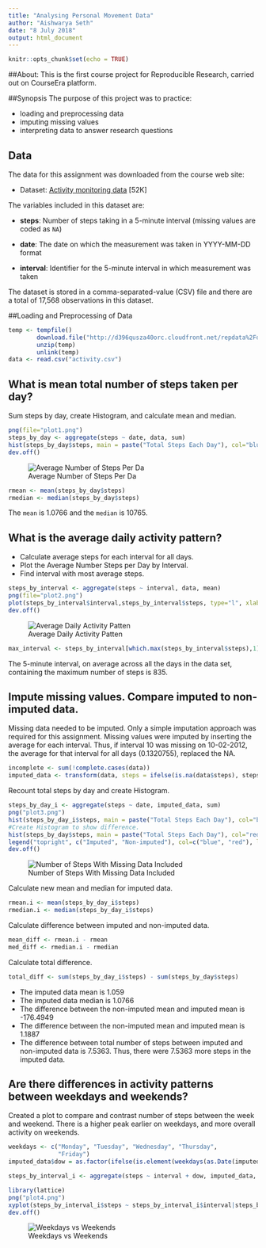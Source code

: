 ```yaml
---
title: "Analysing Personal Movement Data"
author: "Aishwarya Seth"
date: "8 July 2018"
output: html_document
---
```

```r
knitr::opts_chunk$set(echo = TRUE)
```

##About:
This is the first course project for Reproducible Research, carried out on CourseEra platform. 


##Synopsis
The purpose of this project was to practice:

* loading and preprocessing data
* imputing missing values
* interpreting data to answer research questions

## Data
The data for this assignment was downloaded from the course web
site:

* Dataset: [Activity monitoring data](https://d396qusza40orc.cloudfront.net/repdata%2Fdata%2Factivity.zip) [52K]

The variables included in this dataset are:

* **steps**: Number of steps taking in a 5-minute interval (missing
    values are coded as `NA`)

* **date**: The date on which the measurement was taken in YYYY-MM-DD
    format

* **interval**: Identifier for the 5-minute interval in which
    measurement was taken

The dataset is stored in a comma-separated-value (CSV) file and there are a total of 17,568 observations in this dataset.

##Loading and Preprocessing of Data

```r
temp <- tempfile()
        download.file("http://d396qusza40orc.cloudfront.net/repdata%2Fdata%2Factivity.zip",temp)
        unzip(temp)
        unlink(temp)
data <- read.csv("activity.csv")
```
## What is mean total number of steps taken per day?
Sum steps by day, create Histogram, and calculate mean and median.

```r
png(file="plot1.png")
steps_by_day <- aggregate(steps ~ date, data, sum)
hist(steps_by_day$steps, main = paste("Total Steps Each Day"), col="blue", xlab="Number of Steps")
dev.off()
```
![Average Number of Steps Per Da](E:\\College_Work\\CourseEra\\DataScience\\RepData_PeerAssessment1\plot1.png)

```r
rmean <- mean(steps_by_day$steps)
rmedian <- median(steps_by_day$steps)
```

The `mean` is 1.0766 and the `median` is 10765.

## What is the average daily activity pattern?

* Calculate average steps for each interval for all days. 
* Plot the Average Number Steps per Day by Interval. 
* Find interval with most average steps. 

```r
steps_by_interval <- aggregate(steps ~ interval, data, mean)
png(file="plot2.png")
plot(steps_by_interval$interval,steps_by_interval$steps, type="l", xlab="Interval", ylab="Number of Steps",main="Average Number of Steps per Day by Interval")
dev.off()
```

![Average Daily Activity Patten](plot2.png)

```r
max_interval <- steps_by_interval[which.max(steps_by_interval$steps),1]
```

The 5-minute interval, on average across all the days in the data set, containing the maximum number of steps is 835.

## Impute missing values. Compare imputed to non-imputed data.
Missing data needed to be imputed. Only a simple imputation approach was required for this assignment. 
Missing values were imputed by inserting the average for each interval. Thus, if interval 10 was missing on 10-02-2012, the average for that interval for all days (0.1320755), replaced the NA. 

```r
incomplete <- sum(!complete.cases(data))
imputed_data <- transform(data, steps = ifelse(is.na(data$steps), steps_by_interval$steps[match(data$interval, steps_by_interval$interval)], data$steps))
```

Recount total steps by day and create Histogram. 

```r
steps_by_day_i <- aggregate(steps ~ date, imputed_data, sum)
png("plot3.png")
hist(steps_by_day_i$steps, main = paste("Total Steps Each Day"), col="blue", xlab="Number of Steps")
#Create Histogram to show difference. 
hist(steps_by_day$steps, main = paste("Total Steps Each Day"), col="red", xlab="Number of Steps", add=T)
legend("topright", c("Imputed", "Non-imputed"), col=c("blue", "red"), lwd=10)
dev.off()
```

![Number of Steps With Missing Data Included](plot3.png)


Calculate new mean and median for imputed data. 

```r
rmean.i <- mean(steps_by_day_i$steps)
rmedian.i <- median(steps_by_day_i$steps)
```

Calculate difference between imputed and non-imputed data.

```r
mean_diff <- rmean.i - rmean
med_diff <- rmedian.i - rmedian
```

Calculate total difference.

```r
total_diff <- sum(steps_by_day_i$steps) - sum(steps_by_day$steps)
```
* The imputed data mean is 1.059
* The imputed data median is 1.0766
* The difference between the non-imputed mean and imputed mean is -176.4949
* The difference between the non-imputed mean and imputed mean is 1.1887
* The difference between total number of steps between imputed and non-imputed data is 7.5363. Thus, there were 7.5363  more steps in the imputed data.


## Are there differences in activity patterns between weekdays and weekends?
Created a plot to compare and contrast number of steps between the week and weekend. There is a higher peak earlier on weekdays, and more overall activity on weekends.  

```r
weekdays <- c("Monday", "Tuesday", "Wednesday", "Thursday", 
              "Friday")
imputed_data$dow = as.factor(ifelse(is.element(weekdays(as.Date(imputed_data$date)),weekdays), "Weekday", "Weekend"))

steps_by_interval_i <- aggregate(steps ~ interval + dow, imputed_data, mean)

library(lattice)
png("plot4.png")
xyplot(steps_by_interval_i$steps ~ steps_by_interval_i$interval|steps_by_interval_i$dow, main="Average Steps per Day by Interval",xlab="Interval", ylab="Steps",layout=c(1,2), type="l")
dev.off()
```
![Weekdays vs Weekends](plot4.png)